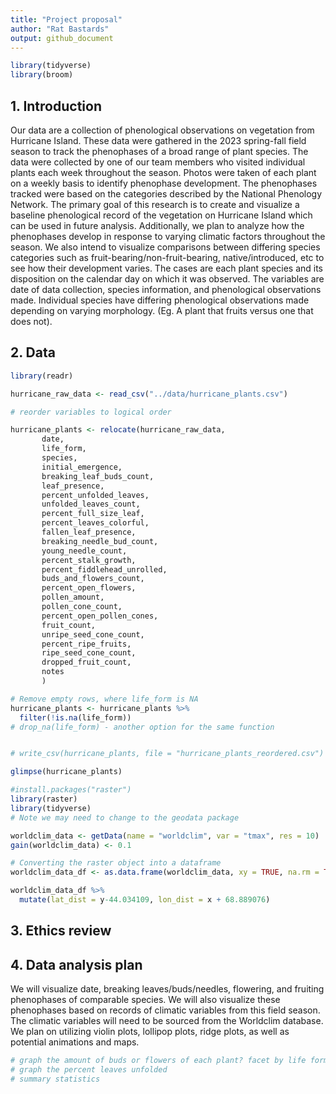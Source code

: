 ```yaml
---
title: "Project proposal"
author: "Rat Bastards"
output: github_document
---
```


```r
library(tidyverse)
library(broom)
```

## 1. Introduction

Our data are a collection of phenological observations on vegetation from Hurricane Island. These data were gathered in the 2023 spring-fall field season to track the phenophases of a broad range of plant species. The data were collected by one of our team members who visited individual plants each week throughout the season. Photos were taken of each plant on a weekly basis to identify phenophase development. The phenophases tracked were based on the categories described by the National Phenology Network. The primary goal of this research is to create and visualize a baseline phenological record of the vegetation on Hurricane Island which can be used in future analysis. Additionally, we plan to analyze how the phenophases develop in response to varying climatic factors throughout the season. We also intend to visualize comparisons between differing species categories such as fruit-bearing/non-fruit-bearing, native/introduced, etc to see how their development varies. The cases are each plant species and its disposition on the calendar day on which it was observed. The variables are date of data collection, species information, and phenological observations made. Individual species have differing phenological observations made depending on varying morphology. (Eg. A plant that fruits versus one that does not).


## 2. Data

```r
library(readr)

hurricane_raw_data <- read_csv("../data/hurricane_plants.csv")

# reorder variables to logical order

hurricane_plants <- relocate(hurricane_raw_data, 
       date, 
       life_form, 
       species, 
       initial_emergence,
       breaking_leaf_buds_count,
       leaf_presence,
       percent_unfolded_leaves,
       unfolded_leaves_count,
       percent_full_size_leaf,
       percent_leaves_colorful,
       fallen_leaf_presence,
       breaking_needle_bud_count,
       young_needle_count,
       percent_stalk_growth,
       percent_fiddlehead_unrolled,
       buds_and_flowers_count,
       percent_open_flowers,
       pollen_amount,
       pollen_cone_count,
       percent_open_pollen_cones,
       fruit_count,
       unripe_seed_cone_count, 
       percent_ripe_fruits,
       ripe_seed_cone_count,
       dropped_fruit_count,
       notes
       )

# Remove empty rows, where life_form is NA 
hurricane_plants <- hurricane_plants %>% 
  filter(!is.na(life_form))
# drop_na(life_form) - another option for the same function


# write_csv(hurricane_plants, file = "hurricane_plants_reordered.csv")

glimpse(hurricane_plants)
```

```r
#install.packages("raster")
library(raster)
library(tidyverse)
# Note we may need to change to the geodata package
```

```r
worldclim_data <- getData(name = "worldclim", var = "tmax", res = 10)
gain(worldclim_data) <- 0.1

# Converting the raster object into a dataframe
worldclim_data_df <- as.data.frame(worldclim_data, xy = TRUE, na.rm = TRUE)

worldclim_data_df %>%
  mutate(lat_dist = y-44.034109, lon_dist = x + 68.889076)

```




## 3. Ethics review

## 4. Data analysis plan

We will visualize date, breaking leaves/buds/needles, flowering, and fruiting phenophases of comparable species. We will also visualize these phenophases based on records of climatic variables  from this field season. The climatic variables will need to be sourced from the Worldclim database. We plan on utilizing violin plots, lollipop plots, ridge plots, as well as potential animations and maps.

```r
# graph the amount of buds or flowers of each plant? facet by life form?
# graph the percent leaves unfolded 
# summary statistics
```


